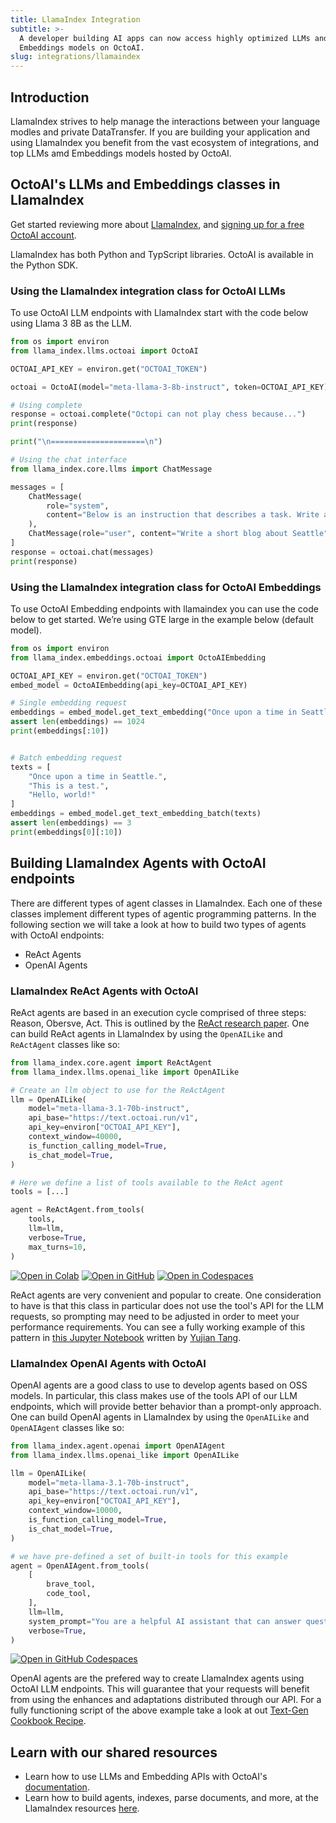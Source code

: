 ```yaml
---
title: LlamaIndex Integration
subtitle: >-
  A developer building AI apps can now access highly optimized LLMs and
  Embeddings models on OctoAI.
slug: integrations/llamaindex
---
```


## Introduction
LlamaIndex strives to help manage the interactions between your language modles and private DataTransfer. 
If you are building your application and using LlamaIndex you benefit from the vast ecosystem of integrations, and top LLMs amd Embeddings models hosted by OctoAI.


## OctoAI's LLMs and Embeddings classes in LlamaIndex
Get started reviewing more about [LlamaIndex](https://docs.llamaindex.ai/en/stable/), and [signing up for a free OctoAI account](https://identity.octo.ai/oauth/account/sign-up?redirectUrl=https%3A%2F%2Foctoai.cloud%2Foauth%2Fcallback). 

LlamaIndex has both Python and TypScript libraries. OctoAI is available in the Python SDK. 

### Using the LlamaIndex integration class for OctoAI LLMs
To use OctoAI LLM endpoints with LlamaIndex start with the code below using Llama 3 8B as the LLM.  

```python 
from os import environ
from llama_index.llms.octoai import OctoAI

OCTOAI_API_KEY = environ.get("OCTOAI_TOKEN")

octoai = OctoAI(model="meta-llama-3-8b-instruct", token=OCTOAI_API_KEY)

# Using complete
response = octoai.complete("Octopi can not play chess because...")
print(response)

print("\n=====================\n")

# Using the chat interface
from llama_index.core.llms import ChatMessage

messages = [
    ChatMessage(
        role="system",
        content="Below is an instruction that describes a task. Write a response that appropriately completes the request.",
    ),
    ChatMessage(role="user", content="Write a short blog about Seattle"),
]
response = octoai.chat(messages)
print(response)
```

### Using the LlamaIndex integration class for OctoAI Embeddings
To use OctoAI Embedding endpoints with llamaindex 
you can use the code below to get started. We’re using GTE large in the example below (default model).

```python 
from os import environ
from llama_index.embeddings.octoai import OctoAIEmbedding

OCTOAI_API_KEY = environ.get("OCTOAI_TOKEN")
embed_model = OctoAIEmbedding(api_key=OCTOAI_API_KEY)

# Single embedding request
embeddings = embed_model.get_text_embedding("Once upon a time in Seattle.")
assert len(embeddings) == 1024
print(embeddings[:10])


# Batch embedding request
texts = [
    "Once upon a time in Seattle.", 
    "This is a test.", 
    "Hello, world!"
]
embeddings = embed_model.get_text_embedding_batch(texts)
assert len(embeddings) == 3
print(embeddings[0][:10])
```

## Building LlamaIndex Agents with OctoAI endpoints
There are different types of agent classes in LlamaIndex. Each one of these classes implement different types of agentic programming patterns. In the following section we will take a look at how to build two types of agents with OctoAI endpoints:
- ReAct Agents
- OpenAI Agents

### LlamaIndex ReAct Agents with OctoAI
ReAct agents are based in an execution cycle comprised of three steps: Reason, Obersve, Act. This is outlined by the [ReAct research paper](https://react-lm.github.io/). One can build ReAct agents in LlamaIndex by using the `OpenAILike` and `ReActAgent` classes like so:
```python
from llama_index.core.agent import ReActAgent
from llama_index.llms.openai_like import OpenAILike

# Create an llm object to use for the ReActAgent
llm = OpenAILike(
    model="meta-llama-3.1-70b-instruct",
    api_base="https://text.octoai.run/v1",
    api_key=environ["OCTOAI_API_KEY"],
    context_window=40000,
    is_function_calling_model=True,
    is_chat_model=True,
)

# Here we define a list of tools available to the ReAct agent
tools = [...]

agent = ReActAgent.from_tools(
    tools,
    llm=llm,
    verbose=True,
    max_turns=10,
)
```
[![Open in Colab](https://colab.research.google.com/assets/colab-badge.svg)](https://github.com/ytang07/ai_agents_cookbooks/)
[![Open in GitHub](https://github.com/codespaces/badge.svg)](https://github.com/ytang07/ai_agents_cookbooks/)
[![Open in Codespaces](https://github.com/codespaces/badge.svg)](https://codespaces.new/ytang07/ai_agents_cookbooks/)

ReAct agents are very convenient and popular to create. One consideration to have is that this class in particular does not use the tool's API for the LLM requests, so prompting may need to be adjusted in order to meet your performance requirements. You can see a fully working example of this pattern in [this Jupyter Notebook](https://github.com/ytang07/ai_agents_cookbooks/blob/main/llamaindex/llama31_8b_rag_agent.ipynb) written by [Yujian Tang](https://github.com/ytang07).

### LlamaIndex OpenAI Agents with OctoAI
OpenAI agents are a good class to use to develop agents based on OSS models. In particular, this class makes use of the tools API of our LLM endpoints, which will provide better behavior than a prompt-only approach. One can build OpenAI agents in LlamaIndex by using the `OpenAILike` and `OpenAIAgent` classes like so:
```python
from llama_index.agent.openai import OpenAIAgent
from llama_index.llms.openai_like import OpenAILike

llm = OpenAILike(
    model="meta-llama-3.1-70b-instruct",
    api_base="https://text.octoai.run/v1",
    api_key=environ["OCTOAI_API_KEY"],
    context_window=10000,
    is_function_calling_model=True,
    is_chat_model=True,
)

# we have pre-defined a set of built-in tools for this example
agent = OpenAIAgent.from_tools(
    [
        brave_tool,
        code_tool,
    ],
    llm=llm,
    system_prompt="You are a helpful AI assistant that can answer questions and run code.Answer questions based on the information returned by the tools, even when they are wrong. You will provide to the user the answers given by the tools.",
    verbose=True,
)
```
[![Open in GitHub Codespaces](https://github.com/codespaces/badge.svg)](https://github.com/octoml/octoai-textgen-cookbook)

OpenAI agents are the prefered way to create LlamaIndex agents using OctoAI LLM endpoints. This will guarantee that your requests will benefit from using the enhances and adaptations distributed through our API. For a fully functioning script of the above example take a look at out [Text-Gen Cookbook Recipe](https://github.com/octoml/octoai-textgen-cookbook/tree/main/llama_index).


## Learn with our shared resources
- Learn how to use LLMs and Embedding APIs with OctoAI's [documentation](https://octo.ai/docs/text-gen-solution/getting-started).
- Learn how to build agents, indexes, parse documents, and more, at the LlamaIndex resources [here](https://docs.llamaindex.ai/en/stable/).
